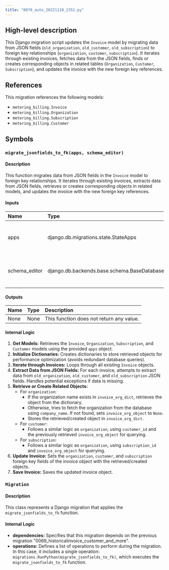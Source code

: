 ```yaml
---
title: "0070_auto_20221110_2351.py"
---
```


## High-level description
This Django migration script updates the `Invoice` model by migrating data from JSON fields (`old_organization`, `old_customer`, `old_subscription`) to foreign key relationships (`organization`, `customer`, `subscription`). It iterates through existing invoices, fetches data from the JSON fields, finds or creates corresponding objects in related tables (`Organization`, `Customer`, `Subscription`), and updates the invoice with the new foreign key references.

## References
This migration references the following models:
- `metering_billing.Invoice`
- `metering_billing.Organization`
- `metering_billing.Subscription`
- `metering_billing.Customer`

## Symbols

### `migrate_jsonfields_to_fk(apps, schema_editor)`
#### Description
This function migrates data from JSON fields in the `Invoice` model to foreign key relationships. It iterates through existing invoices, extracts data from JSON fields, retrieves or creates corresponding objects in related models, and updates the invoice with the new foreign key references.

#### Inputs
| Name | Type | Description |
|:-----|:-----|:------------|
| apps | django.db.migrations.state.StateApps | Registry of models and other application state. |
| schema_editor | django.db.backends.base.schema.BaseDatabaseSchemaEditor | An object for managing database schema. |

#### Outputs
| Name | Type | Description |
|:-----|:-----|:------------|
| None | None | This function does not return any value. |

#### Internal Logic
1. **Get Models:** Retrieves the `Invoice`, `Organization`, `Subscription`, and `Customer` models using the provided `apps` object.
2. **Initialize Dictionaries:** Creates dictionaries to store retrieved objects for performance optimization (avoids redundant database queries).
3. **Iterate through Invoices:** Loops through all existing `Invoice` objects.
4. **Extract Data from JSON Fields:** For each invoice, attempts to extract data from `old_organization`, `old_customer`, and `old_subscription` JSON fields. Handles potential exceptions if data is missing.
5. **Retrieve or Create Related Objects:**
    - For `organization`:
        - If the organization name exists in `invoice_org_dict`, retrieves the object from the dictionary.
        - Otherwise, tries to fetch the organization from the database using `company_name`. If not found, sets `invoice_org_object` to `None`.
        - Stores the retrieved/created object in `invoice_org_dict`.
    - For `customer`:
        - Follows a similar logic as `organization`, using `customer_id` and the previously retrieved `invoice_org_object` for querying.
    - For `subscription`:
        - Follows a similar logic as `organization`, using `subscription_id` and `invoice_org_object` for querying.
6. **Update Invoice:** Sets the `organization`, `customer`, and `subscription` foreign key fields of the invoice object with the retrieved/created objects.
7. **Save Invoice:** Saves the updated invoice object.

### `Migration`
#### Description
This class represents a Django migration that applies the `migrate_jsonfields_to_fk` function.

#### Internal Logic
- **dependencies:** Specifies that this migration depends on the previous migration "0069_historicalinvoice_customer_and_more".
- **operations:** Defines a list of operations to perform during the migration. In this case, it includes a single operation: `migrations.RunPython(migrate_jsonfields_to_fk)`, which executes the `migrate_jsonfields_to_fk` function.
